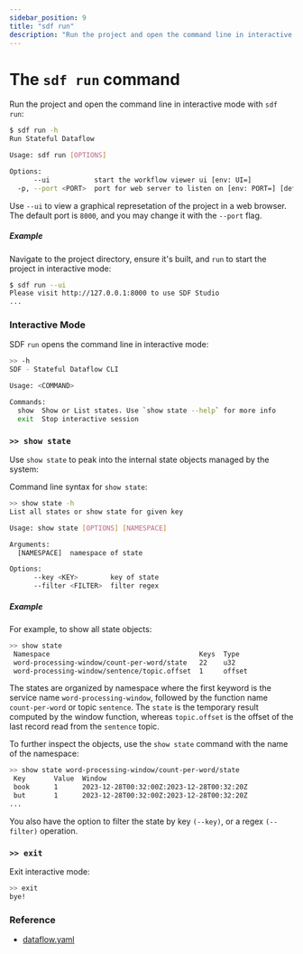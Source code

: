 ```yaml
---
sidebar_position: 9
title: "sdf run"
description: "Run the project and open the command line in interactive mode"
---
```


# The `sdf run` command

Run the project and open the command line in interactive mode with `sdf run`:

```bash
$ sdf run -h
Run Stateful Dataflow

Usage: sdf run [OPTIONS]

Options:
      --ui           start the workflow viewer ui [env: UI=]
  -p, --port <PORT>  port for web server to listen on [env: PORT=] [default: 8000]
```

Use `--ui` to view a graphical represetation of the project in a web browser. The default port is `8000`, and you may change it with the `--port` flag.


##### Example

Navigate to the project directory, ensure it's built, and `run` to start the project in interactive mode:


```bash copy="fl"
$ sdf run --ui
Please visit http://127.0.0.1:8000 to use SDF Studio
...
```

### Interactive Mode

SDF `run` opens the command line in interactive mode:

```bash
>> -h
SDF - Stateful Dataflow CLI

Usage: <COMMAND>

Commands:
  show  Show or List states. Use `show state --help` for more info
  exit  Stop interactive session
```

### `>> show state`

Use `show state` to peak into the internal state objects managed by the system:

Command line syntax for `show state`:

```bash
>> show state -h
List all states or show state for given key

Usage: show state [OPTIONS] [NAMESPACE]

Arguments:
  [NAMESPACE]  namespace of state

Options:
      --key <KEY>        key of state
      --filter <FILTER>  filter regex
```

##### Example

For example, to show all state objects:

```bash copy="fl"
>> show state
 Namespace                                     Keys  Type
 word-processing-window/count-per-word/state   22    u32
 word-processing-window/sentence/topic.offset  1     offset
```

The states are organized by namespace where the first keyword is the service name `word-processing-window`, followed by the function name `count-per-word` or topic `sentence`. The `state` is the temporary result computed by the window function, whereas `topic.offset` is the offset of the last record read from the `sentence` topic.

To further inspect the objects, use the `show state` command with the name of the namespace:


```bash copy="fl"
>> show state word-processing-window/count-per-word/state
 Key       Value  Window
 book      1      2023-12-28T00:32:00Z:2023-12-28T00:32:20Z
 but       1      2023-12-28T00:32:00Z:2023-12-28T00:32:20Z
...
```

You also have the option to filter the state by key `(--key)`, or a regex `(--filter)` operation.


### `>> exit`

Exit interactive mode:


```bash copy="fl"
>> exit
bye!
```

### Reference

* [dataflow.yaml]

[Fluvio Version Manager (fvm)]: /docs/fluvio/quickstart#install-fluvio
[dataflow.yaml]: /docs/sdf/dataflow-files/dataflow-yaml

